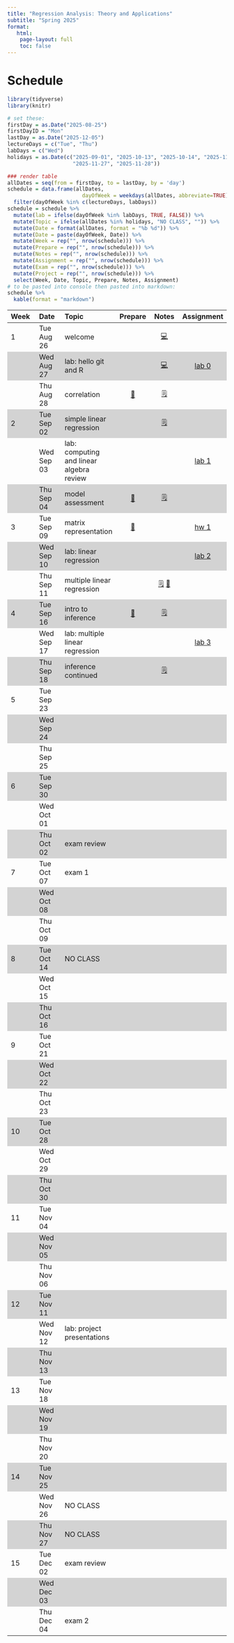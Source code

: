 ```yaml
---
title: "Regression Analysis: Theory and Applications"
subtitle: "Spring 2025"
format:
   html: 
    page-layout: full
    toc: false
---
```


<!-- Course description  -->

<!-- In depth study of regression modeling with emphasis on applications and theoretical underpinnings. Linear and logistic regression, analysis of variance, model diagnostics, and selection. Maximum likelihood and least squares estimation of regression parameters. Examples from a variety of fields. Prerequisite: Either any STA 100-level course or STA 230, 231, or 240L and MATH 216, 218, or 221. Recommended co-requisite: STA 230, 231, or 240L. Interested students with different backgrounds should seek instructor consent. This course is required for Statistical Science majors and students interested in taking STA 360. Students interested in an applied-only regression course should take STA 210. -->

<!-- # Tentative outline -->

<!-- Week 1: Simple linear regression and mathematical notation -->

<!-- Week 2: Multiple linear regression  -->

<!-- Week 3: Types of predictors + Model comparison -->

<!-- Week 4: Inference -->

<!-- Week 5: Model conditions and diagnostics -->

<!-- Week 6: Diagnostics and transformations -->

<!-- Week 7: MLE  -->

<!-- Week 8: Logistic regression -->

<!-- Week 9: Logistic regression continued -->

<!-- Week 10: Weighted least squares -->

<!-- Week 11: Variable selection -->

<!-- Week 12: Model selection -->

<!-- Week 13: special topic / account for exam and review days -->

<!-- Week 14: no class -->

<!-- Week 15: special topic / account for exam and review days -->

# Schedule

```r
library(tidyverse)
library(knitr)
```

```r
# set these:
firstDay = as.Date("2025-08-25")
firstDayID = "Mon"
lastDay = as.Date("2025-12-05")
lectureDays = c("Tue", "Thu")
labDays = c("Wed")
holidays = as.Date(c("2025-09-01", "2025-10-13", "2025-10-14", "2025-11-26",
                     "2025-11-27", "2025-11-28"))

### render table
allDates = seq(from = firstDay, to = lastDay, by = 'day')
schedule = data.frame(allDates,
                        dayOfWeek = weekdays(allDates, abbreviate=TRUE)) %>%
  filter(dayOfWeek %in% c(lectureDays, labDays))
schedule = schedule %>%
  mutate(lab = ifelse(dayOfWeek %in% labDays, TRUE, FALSE)) %>%
  mutate(Topic = ifelse(allDates %in% holidays, "NO CLASS", "")) %>%
  mutate(Date = format(allDates, format = "%b %d")) %>%
  mutate(Date = paste(dayOfWeek, Date)) %>%
  mutate(Week = rep("", nrow(schedule))) %>%
  mutate(Prepare = rep("", nrow(schedule))) %>%
  mutate(Notes = rep("", nrow(schedule))) %>%
  mutate(Assignment = rep("", nrow(schedule))) %>%
  mutate(Exam = rep("", nrow(schedule))) %>%
  mutate(Project = rep("", nrow(schedule))) %>%
  select(Week, Date, Topic, Prepare, Notes, Assignment)
# to be pasted into console then pasted into markdown:
schedule %>%
  kable(format = "markdown")
```

```{=html}
<style>
    .heatMap {
        width: 100%;
        text-align: center;
    }
    .heatMap th {
        word-wrap: break-word;
        text-align: center;
    }
<!--     .heatMap tr:nth-of-type(2n+1) { -->
<!--   background: #FFF; -->
<!-- } -->
    .heatMap tr:nth-of-type(2n) { background: #D3D3D3; }
</style>
```

<!-- useful icons 💻🗒📝📖-->

::: heatMap
| Week | Date | Topic | Prepare | Notes | Assignment |
|:-----------|:-----------|:-----------|:----------:|:----------:|:----------:|
| 1 | Tue Aug 26 | welcome |  | [💻](/notes/slides/lec01-welcome.html) |  |
|  | Wed Aug 27 | lab: hello git and R |  | [💻](/labs/lab0-slides.html) | [lab 0](/labs/lab00.html) |
|  | Thu Aug 28 | correlation | [📖](/prepare/prepare-lec02.html) | [🗒](/notes/lec02-correlation.html) |  |
| 2 | Tue Sep 02 | simple linear regression |  | [🗒](/notes/lec03-slr.html) |  |
|  | Wed Sep 03 | lab: computing and linear algebra review |  |  | [lab 1](/labs/lab01.html) |
|  | Thu Sep 04 | model assessment | [📖](/prepare/prepare-lec03.html) | [🗒](/notes/lec04-model-assessment.html) |  |
| 3 | Tue Sep 09 | matrix representation | [📖](/prepare/prepare-lec04.html) |  | [hw 1](/hw/hw01.html) |
|  | Wed Sep 10 | lab: linear regression |  |  | [lab 2](/labs/lab02.html) |
|  | Thu Sep 11 | multiple linear regression |  | [🗒](/notes/lec06-multiple-regression.html) [📝](/notes/HatMatrix.pdf) |  |
| 4 | Tue Sep 16 | intro to inference |[📖](/prepare/prepare-lec05.html)   | [🗒](/notes/lec07-intro-inference.html) |  |
|  | Wed Sep 17 | lab: multiple linear regression |  |  | [lab 3](/labs/lab03.html) |
|  | Thu Sep 18 | inference continued |  |[🗒](/notes/lec08-inference-2.html)  |  |
| 5 | Tue Sep 23 |  |  |  |  |
|  | Wed Sep 24 |  |  |  |  |
|  | Thu Sep 25 |  |  |  |  |
| 6 | Tue Sep 30 |  |  |  |  |
|  | Wed Oct 01 |  |  |  |  |
|  | Thu Oct 02 | exam review |  |  |  |
| 7 | Tue Oct 07 | exam 1 |  |  |  |
|  | Wed Oct 08 |  |  |  |  |
|  | Thu Oct 09 |  |  |  |  |
| 8 | Tue Oct 14 | NO CLASS |  |  |  |
|  | Wed Oct 15 |  |  |  |  |
|  | Thu Oct 16 |  |  |  |  |
| 9 | Tue Oct 21 |  |  |  |  |
|  | Wed Oct 22 |  |  |  |  |
|  | Thu Oct 23 |  |  |  |  |
| 10 | Tue Oct 28 |  |  |  |  |
|  | Wed Oct 29 |  |  |  |  |
|  | Thu Oct 30 |  |  |  |  |
| 11 | Tue Nov 04 |  |  |  |  |
|  | Wed Nov 05 |  |  |  |  |
|  | Thu Nov 06 |  |  |  |  |
| 12 | Tue Nov 11 |  |  |  |  |
|  | Wed Nov 12 | lab: project presentations |  |  |  |
|  | Thu Nov 13 |  |  |  |  |
| 13 | Tue Nov 18 |  |  |  |  |
|  | Wed Nov 19 |  |  |  |  |
|  | Thu Nov 20 |  |  |  |  |
| 14 | Tue Nov 25 |  |  |  |  |
|  | Wed Nov 26 | NO CLASS |  |  |  |
|  | Thu Nov 27 | NO CLASS |  |  |  |
| 15 | Tue Dec 02 | exam review |  |  |  |
|  | Wed Dec 03 |  |  |  |  |
|  | Thu Dec 04 | exam 2 |  |  |  |
:::
